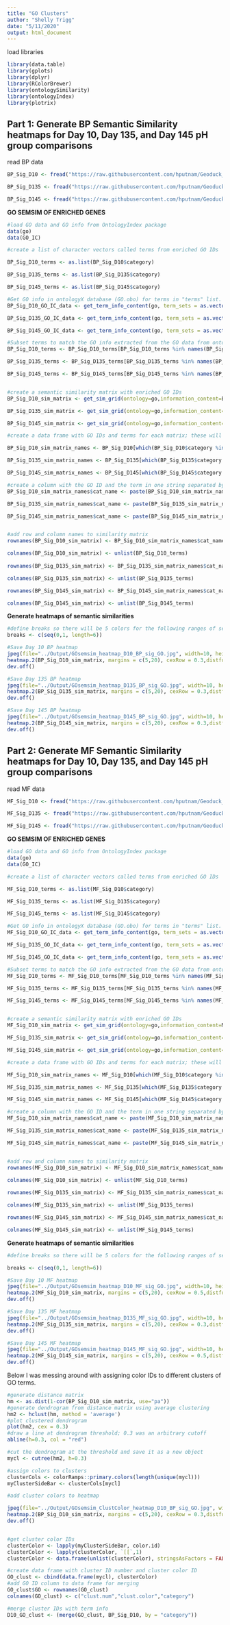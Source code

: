 ```yaml
---
title: "GO Clusters"
author: "Shelly Trigg"
date: "5/11/2020"
output: html_document
---
```


load libraries
```r
library(data.table)
library(gplots)
library(dplyr)
library(RColorBrewer)
library(ontologySimilarity)
library(ontologyIndex)
library(plotrix)
```

## Part 1: Generate BP Semantic Similarity heatmaps for Day 10, Day 135, and Day 145 pH group comparisons

read BP data
```r
BP_Sig_D10 <- fread("https://raw.githubusercontent.com/hputnam/Geoduck_Meth/master/RAnalysis/Output/BP_Sig_Enriched_GO.05_D10.csv",stringsAsFactors = F, header = T)

BP_Sig_D135 <- fread("https://raw.githubusercontent.com/hputnam/Geoduck_Meth/master/RAnalysis/Output/BP_Sig_Enriched_GO.05_D135.csv",stringsAsFactors = F, header = T)

BP_Sig_D145 <- fread("https://raw.githubusercontent.com/hputnam/Geoduck_Meth/master/RAnalysis/Output/BP_Sig_Enriched_GO.05_D145.csv",stringsAsFactors = F, header = T)
```

**GO SEMSIM OF ENRICHED GENES**
```r
#load GO data and GO info from OntologyIndex package
data(go)
data(GO_IC)

#create a list of character vectors called terms from enriched GO IDs

BP_Sig_D10_terms <- as.list(BP_Sig_D10$category)

BP_Sig_D135_terms <- as.list(BP_Sig_D135$category)

BP_Sig_D145_terms <- as.list(BP_Sig_D145$category)

#Get GO info in ontologyX database (GO.obo) for terms in "terms" list. This may exclude some GO IDs if they are not present in the GO data from ontologyIndex package
BP_Sig_D10_GO_IC_data <- get_term_info_content(go, term_sets = as.vector(BP_Sig_D10$category))

BP_Sig_D135_GO_IC_data <- get_term_info_content(go, term_sets = as.vector(BP_Sig_D135$category))

BP_Sig_D145_GO_IC_data <- get_term_info_content(go, term_sets = as.vector(BP_Sig_D145$category))

#Subset terms to match the GO info extracted from the GO data from ontologyIndex package; this will remove terms that were not present in the GO data from ontologyIndex package 
BP_Sig_D10_terms <- BP_Sig_D10_terms[BP_Sig_D10_terms %in% names(BP_Sig_D10_GO_IC_data)]

BP_Sig_D135_terms <- BP_Sig_D135_terms[BP_Sig_D135_terms %in% names(BP_Sig_D135_GO_IC_data)]

BP_Sig_D145_terms <- BP_Sig_D145_terms[BP_Sig_D145_terms %in% names(BP_Sig_D145_GO_IC_data)]


#create a semantic similarity matrix with enriched GO IDs
BP_Sig_D10_sim_matrix <- get_sim_grid(ontology=go,information_content=BP_Sig_D10_GO_IC_data,term_sets=BP_Sig_D10_terms)

BP_Sig_D135_sim_matrix <- get_sim_grid(ontology=go,information_content=BP_Sig_D135_GO_IC_data,term_sets=BP_Sig_D135_terms)

BP_Sig_D145_sim_matrix <- get_sim_grid(ontology=go,information_content=BP_Sig_D145_GO_IC_data,term_sets=BP_Sig_D145_terms)

#create a data frame with GO IDs and terms for each matrix; these will be the row names

BP_Sig_D10_sim_matrix_names <- BP_Sig_D10[which(BP_Sig_D10$category %in% BP_Sig_D10_terms),c("category", "name")]

BP_Sig_D135_sim_matrix_names <- BP_Sig_D135[which(BP_Sig_D135$category %in% BP_Sig_D135_terms),c("category", "name")]

BP_Sig_D145_sim_matrix_names <- BP_Sig_D145[which(BP_Sig_D145$category %in% BP_Sig_D145_terms),c("category", "name")]

#create a column with the GO ID and the term in one string separated by a colon
BP_Sig_D10_sim_matrix_names$cat_name <- paste(BP_Sig_D10_sim_matrix_names$category, BP_Sig_D10_sim_matrix_names$name, sep = ": ")

BP_Sig_D135_sim_matrix_names$cat_name <- paste(BP_Sig_D135_sim_matrix_names$category, BP_Sig_D135_sim_matrix_names$name, sep = ": ")

BP_Sig_D145_sim_matrix_names$cat_name <- paste(BP_Sig_D145_sim_matrix_names$category, BP_Sig_D145_sim_matrix_names$name, sep = ": ")


#add row and column names to similarity matrix
rownames(BP_Sig_D10_sim_matrix) <- BP_Sig_D10_sim_matrix_names$cat_name

colnames(BP_Sig_D10_sim_matrix) <- unlist(BP_Sig_D10_terms)
  
rownames(BP_Sig_D135_sim_matrix) <- BP_Sig_D135_sim_matrix_names$cat_name

colnames(BP_Sig_D135_sim_matrix) <- unlist(BP_Sig_D135_terms)

rownames(BP_Sig_D145_sim_matrix) <- BP_Sig_D145_sim_matrix_names$cat_name

colnames(BP_Sig_D145_sim_matrix) <- unlist(BP_Sig_D145_terms)
```

**Generate heatmaps of semantic similarities**
```r
#define breaks so there will be 5 colors for the following ranges of semantic similarity scores:  0-0.2, 0.2-0.4, 0.4-0.6, 0.6-0.8, and 0.8-1.0
breaks <- c(seq(0,1, length=6))

#Save Day 10 BP heatmap
jpeg(file="../Output/GOsemsim_heatmap_D10_BP_sig_GO.jpg", width=10, height=6, units = "in", res = 300)
heatmap.2(BP_Sig_D10_sim_matrix, margins = c(5,20), cexRow = 0.3,distfun = function(x) as.dist(1 - cor(t(x), use = "pa")), hclustfun = function(x) hclust(x,method = 'average'), labRow = rownames(BP_Sig_D10_sim_matrix),labCol = FALSE,col= rev(colorRampPalette(brewer.pal(5, "RdYlBu"))(5)), density.info = "none", trace = "none")
dev.off()

#Save Day 135 BP heatmap
jpeg(file="../Output/GOsemsim_heatmap_D135_BP_sig_GO.jpg", width=10, height=6, units = "in", res = 300)
heatmap.2(BP_Sig_D135_sim_matrix, margins = c(5,20), cexRow = 0.3,distfun = function(x) as.dist(1 - cor(t(x), use = "pa")), hclustfun = function(x) hclust(x,method = 'average'), labRow = rownames(BP_Sig_D135_sim_matrix),labCol = FALSE,col= rev(colorRampPalette(brewer.pal(5, "RdYlBu"))(5)), density.info = "none", trace = "none")
dev.off()

#Save Day 145 BP heatmap
jpeg(file="../Output/GOsemsim_heatmap_D145_BP_sig_GO.jpg", width=10, height=6, units = "in", res = 300)
heatmap.2(BP_Sig_D145_sim_matrix, margins = c(5,20), cexRow = 0.3,distfun = function(x) as.dist(1 - cor(t(x), use = "pa")), hclustfun = function(x) hclust(x,method = 'average'), labRow = rownames(BP_Sig_D145_sim_matrix),labCol = FALSE,col= rev(colorRampPalette(brewer.pal(5, "RdYlBu"))(5)), density.info = "none", trace = "none")
dev.off()
```

## Part 2: Generate MF Semantic Similarity heatmaps for Day 10, Day 135, and Day 145 pH group comparisons

read MF data
```r
MF_Sig_D10 <- fread("https://raw.githubusercontent.com/hputnam/Geoduck_Meth/master/RAnalysis/Output/MF_Sig_Enriched_GO.05_D10.csv",stringsAsFactors = F, header = T)

MF_Sig_D135 <- fread("https://raw.githubusercontent.com/hputnam/Geoduck_Meth/master/RAnalysis/Output/MF_Sig_Enriched_GO.05_D135.csv",stringsAsFactors = F, header = T)

MF_Sig_D145 <- fread("https://raw.githubusercontent.com/hputnam/Geoduck_Meth/master/RAnalysis/Output/MF_Sig_Enriched_GO.05_D145.csv",stringsAsFactors = F, header = T)
```

**GO SEMSIM OF ENRICHED GENES**
```r
#load GO data and GO info from OntologyIndex package
data(go)
data(GO_IC)

#create a list of character vectors called terms from enriched GO IDs

MF_Sig_D10_terms <- as.list(MF_Sig_D10$category)

MF_Sig_D135_terms <- as.list(MF_Sig_D135$category)

MF_Sig_D145_terms <- as.list(MF_Sig_D145$category)

#Get GO info in ontologyX database (GO.obo) for terms in "terms" list. This may exclude some GO IDs if they are not present in the GO data from ontologyIndex package
MF_Sig_D10_GO_IC_data <- get_term_info_content(go, term_sets = as.vector(MF_Sig_D10$category))

MF_Sig_D135_GO_IC_data <- get_term_info_content(go, term_sets = as.vector(MF_Sig_D135$category))

MF_Sig_D145_GO_IC_data <- get_term_info_content(go, term_sets = as.vector(MF_Sig_D145$category))

#Subset terms to match the GO info extracted from the GO data from ontologyIndex package; this will remove terms that were not present in the GO data from ontologyIndex package 
MF_Sig_D10_terms <- MF_Sig_D10_terms[MF_Sig_D10_terms %in% names(MF_Sig_D10_GO_IC_data)]

MF_Sig_D135_terms <- MF_Sig_D135_terms[MF_Sig_D135_terms %in% names(MF_Sig_D135_GO_IC_data)]

MF_Sig_D145_terms <- MF_Sig_D145_terms[MF_Sig_D145_terms %in% names(MF_Sig_D145_GO_IC_data)]


#create a semantic similarity matrix with enriched GO IDs
MF_Sig_D10_sim_matrix <- get_sim_grid(ontology=go,information_content=MF_Sig_D10_GO_IC_data,term_sets=MF_Sig_D10_terms)

MF_Sig_D135_sim_matrix <- get_sim_grid(ontology=go,information_content=MF_Sig_D135_GO_IC_data,term_sets=MF_Sig_D135_terms)

MF_Sig_D145_sim_matrix <- get_sim_grid(ontology=go,information_content=MF_Sig_D145_GO_IC_data,term_sets=MF_Sig_D145_terms)

#create a data frame with GO IDs and terms for each matrix; these will be the row names

MF_Sig_D10_sim_matrix_names <- MF_Sig_D10[which(MF_Sig_D10$category %in% MF_Sig_D10_terms),c("category", "name")]

MF_Sig_D135_sim_matrix_names <- MF_Sig_D135[which(MF_Sig_D135$category %in% MF_Sig_D135_terms),c("category", "name")]

MF_Sig_D145_sim_matrix_names <- MF_Sig_D145[which(MF_Sig_D145$category %in% MF_Sig_D145_terms),c("category", "name")]

#create a column with the GO ID and the term in one string separated by a colon
MF_Sig_D10_sim_matrix_names$cat_name <- paste(MF_Sig_D10_sim_matrix_names$category, MF_Sig_D10_sim_matrix_names$name, sep = ": ")

MF_Sig_D135_sim_matrix_names$cat_name <- paste(MF_Sig_D135_sim_matrix_names$category, MF_Sig_D135_sim_matrix_names$name, sep = ": ")

MF_Sig_D145_sim_matrix_names$cat_name <- paste(MF_Sig_D145_sim_matrix_names$category, MF_Sig_D145_sim_matrix_names$name, sep = ": ")


#add row and column names to similarity matrix
rownames(MF_Sig_D10_sim_matrix) <- MF_Sig_D10_sim_matrix_names$cat_name

colnames(MF_Sig_D10_sim_matrix) <- unlist(MF_Sig_D10_terms)
  
rownames(MF_Sig_D135_sim_matrix) <- MF_Sig_D135_sim_matrix_names$cat_name

colnames(MF_Sig_D135_sim_matrix) <- unlist(MF_Sig_D135_terms)

rownames(MF_Sig_D145_sim_matrix) <- MF_Sig_D145_sim_matrix_names$cat_name

colnames(MF_Sig_D145_sim_matrix) <- unlist(MF_Sig_D145_terms)

```

**Generate heatmaps of semantic similarities**
```r
#define breaks so there will be 5 colors for the following ranges of semantic similarity scores:  0-0.2, 0.2-0.4, 0.4-0.6, 0.6-0.8, and 0.8-1.0

breaks <- c(seq(0,1, length=6))

#Save Day 10 MF heatmap
jpeg(file="../Output/GOsemsim_heatmap_D10_MF_sig_GO.jpg", width=10, height=6, units = "in", res = 300)
heatmap.2(MF_Sig_D10_sim_matrix, margins = c(5,20), cexRow = 0.5,distfun = function(x) as.dist(1 - cor(t(x), use = "pa")), hclustfun = function(x) hclust(x,method = 'average'), labRow = rownames(MF_Sig_D10_sim_matrix),labCol = FALSE,col= rev(colorRampPalette(brewer.pal(5, "RdYlBu"))(5)), density.info = "none", trace = "none")
dev.off()

#Save Day 135 MF heatmap
jpeg(file="../Output/GOsemsim_heatmap_D135_MF_sig_GO.jpg", width=10, height=6, units = "in", res = 300)
heatmap.2(MF_Sig_D135_sim_matrix, margins = c(5,20), cexRow = 0.3,distfun = function(x) as.dist(1 - cor(t(x), use = "pa")), hclustfun = function(x) hclust(x,method = 'average'), labRow = rownames(MF_Sig_D135_sim_matrix),labCol = FALSE,col= rev(colorRampPalette(brewer.pal(5, "RdYlBu"))(5)), density.info = "none", trace = "none")
dev.off()

#Save Day 145 MF heatmap
jpeg(file="../Output/GOsemsim_heatmap_D145_MF_sig_GO.jpg", width=10, height=6, units = "in", res = 300)
heatmap.2(MF_Sig_D145_sim_matrix, margins = c(5,20), cexRow = 0.5,distfun = function(x) as.dist(1 - cor(t(x), use = "pa")), hclustfun = function(x) hclust(x,method = 'average'), labRow = rownames(MF_Sig_D145_sim_matrix),labCol = FALSE,col= rev(colorRampPalette(brewer.pal(5, "RdYlBu"))(5)), density.info = "none", trace = "none")
dev.off()
```


Below I was messing around with assigning color IDs to different clusters of GO terms. 

```r
#generate distance matrix
hm <- as.dist(1-cor(BP_Sig_D10_sim_matrix, use="pa"))
#generate dendrogram from distance matrix using average clustering
hm2 <- hclust(hm, method = 'average')
#plot clustered dendrogram
plot(hm2, cex = 0.3)
#draw a line at dendrogram threshold; 0.3 was an arbitrary cutoff
abline(h=0.3, col = "red")

#cut the dendrogram at the threshold and save it as a new object 
mycl <- cutree(hm2, h=0.3)

#assign colors to clusters
clusterCols <- colorRamps::primary.colors(length(unique(mycl)))
myClusterSideBar <- clusterCols[mycl]

#add cluster colors to heatmap

jpeg(file="../Output/GOsemsim_ClustColor_heatmap_D10_BP_sig_GO.jpg", width=10, height=6, units = "in", res = 300)
heatmap.2(BP_Sig_D10_sim_matrix, margins = c(5,20), cexRow = 0.3,distfun = function(x) as.dist(1 - cor(t(x), use = "pa")), hclustfun = function(x) hclust(x,method = 'average'), labRow = rownames(BP_Sig_D10_sim_matrix),labCol = FALSE,col= rev(colorRampPalette(brewer.pal(5, "RdYlBu"))(5)), density.info = "none", trace = "none", RowSideColors =myClusterSideBar )
dev.off()


#get cluster color IDs
clusterColor <- lapply(myClusterSideBar, color.id)
clusterColor <- lapply(clusterColor, `[[`,1)
clusterColor <- data.frame(unlist(clusterColor), stringsAsFactors = FALSE)

#create data frame with cluster ID number and cluster color ID
GO_clust <- cbind(data.frame(mycl), clusterColor)
#add GO ID column to data frame for merging
GO_clust$GO <- rownames(GO_clust)
colnames(GO_clust) <- c("clust.num","clust.color","category")

#merge cluster IDs with term info
D10_GO_clust <- (merge(GO_clust, BP_Sig_D10, by = "category"))
```
